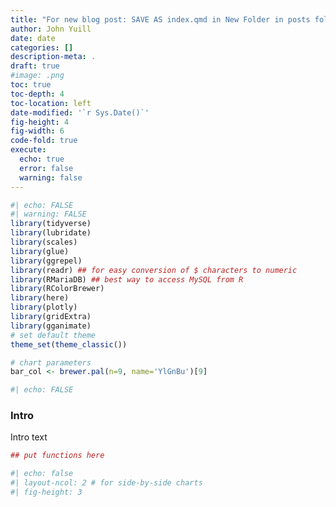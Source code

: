 ```yaml
---
title: "For new blog post: SAVE AS index.qmd in New Folder in posts folder"
author: John Yuill
date: date
categories: []
description-meta: .
draft: true
#image: .png 
toc: true
toc-depth: 4
toc-location: left
date-modified: '`r Sys.Date()`'
fig-height: 4
fig-width: 6
code-fold: true
execute:
  echo: true
  error: false
  warning: false
---
```


```r
#| echo: FALSE
#| warning: FALSE
library(tidyverse)
library(lubridate)
library(scales)
library(glue)
library(ggrepel)
library(readr) ## for easy conversion of $ characters to numeric
library(RMariaDB) ## best way to access MySQL from R
library(RColorBrewer)
library(here)
library(plotly)
library(gridExtra)
library(gganimate)
# set default theme
theme_set(theme_classic())

# chart parameters
bar_col <- brewer.pal(n=9, name='YlGnBu')[9]

```

```r
#| echo: FALSE

```

### Intro

Intro text

```r
## put functions here

```

```r
#| echo: false
#| layout-ncol: 2 # for side-by-side charts
#| fig-height: 3

```

```r

```
